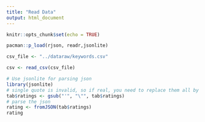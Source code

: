 ```yaml
---
title: "Read Data"
output: html_document
---
```


```r
knitr::opts_chunk$set(echo = TRUE)
```

```r

pacman::p_load(rjson, readr,jsonlite)
```

```r
csv_file <- "../dataraw/keywords.csv"

csv <- read_csv(csv_file)
```

```r
# Use jsonlite for parsing json
library(jsonlite)
# single quote is invalid, so if real, you need to replace them all by double quote
tab$ratings <- gsub("'", "\"", tab$ratings)
# parse the json
rating <- fromJSON(tab$ratings)
rating
```

